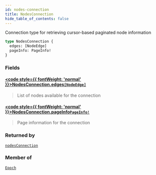 ```yaml
---
id: nodes-connection
title: NodesConnection
hide_table_of_contents: false
---
```








Connection type for retrieving cursor-based paginated node information

```graphql
type NodesConnection {
  edges: [NodeEdge]
  pageInfo: PageInfo!
}
```


### Fields

#### [<code style={{ fontWeight: 'normal' }}>NodesConnection.<b>edges</b></code>](#)<Bullet />[`[NodeEdge]`](/testnet/api/graphql/objects/node-edge) <Badge class="secondary" text="list"/> <Badge class="secondary" text="object"/>
> List of nodes available for the connection
> 

#### [<code style={{ fontWeight: 'normal' }}>NodesConnection.<b>pageInfo</b></code>](#)<Bullet />[`PageInfo!`](/testnet/api/graphql/objects/page-info) <Badge class="secondary" text="non-null"/> <Badge class="secondary" text="object"/>
> Page information for the connection
> 



### Returned by

[`nodesConnection`](/testnet/api/graphql/queries/nodes-connection)  <Badge class="secondary" text="query"/>

### Member of

[`Epoch`](/testnet/api/graphql/objects/epoch)  <Badge class="secondary" text="object"/>




